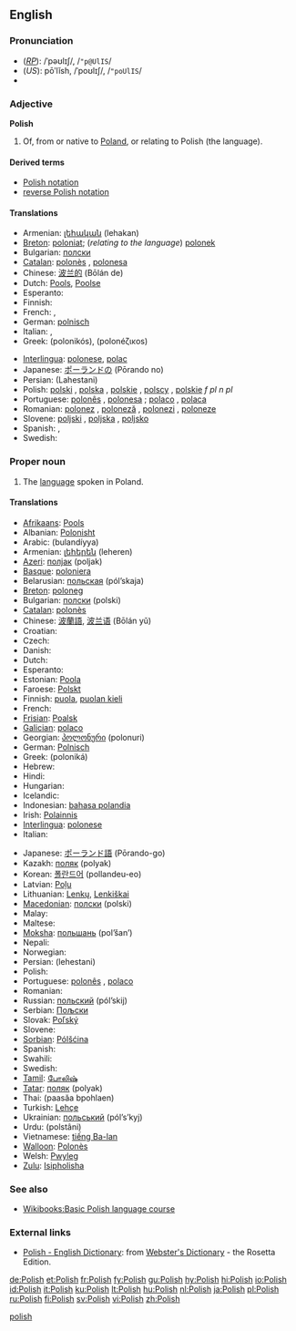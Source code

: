 {{interwiktionary|code=pl}}
{{see|polish}}
==English==
{{wikipedia}}

===Pronunciation===
* (''[[RP]]''): /ˈpəʊlɪʃ/, /<tt>"p@UlIS</tt>/
* (''US''): pōʹlĭsh, /ˈpoʊlɪʃ/, /<tt>"poUlIS</tt>/
* {{audio|en-us-Polish_proper.ogg|Audio (US)}}

===Adjective===
'''Polish'''

# Of, from or native to [[Poland]], or relating to Polish (the language).

====Derived terms====
* [[Polish notation]]
* [[reverse Polish notation]]

====Translations====
{{trans-top|of Poland or its language}}
* Armenian: [[լեհական]] (lehakan)
* [[Breton]]: [[poloniat]]; (''relating to the language'') [[polonek]]
* Bulgarian: [[полски]] {{m|p}}
* [[Catalan]]: [[polonès]] {{m}}, [[polonesa]] {{f}}
* Chinese: [[波兰的]] (Bōlán de)
* Dutch: [[Pools]], [[Poolse]]
* Esperanto: {{t+|eo|pola|xs=Esperanto}}
* Finnish: {{t+|fi|puolalainen}}
* French: {{t+|fr|polonais|m}}, {{t+|fr|polonaise|f}}
* German: [[polnisch]]
* Italian: {{t+|it|polacco|m}}, {{t+|it|polacca|f}}
* Greek: {{t+|el|πολωνικός|m|sc=Grek}} (polonikós), {{t-|el|πολωνέζικος|m|sc=Grek}} (polonéζικοs)
{{trans-mid}}
* [[Interlingua]]: [[polonese]], [[polac]]
* Japanese: [[ポーランド]]の (Pōrando no)
* Persian: {{FAchar|[[لهستانی]]}} (Lahestani)
* Polish: [[polski]] {{m}}, [[polska]] {{f}}, [[polskie]] {{n}}, [[polscy]] {{p}}, [[polskie]] ''f pl'' ''n pl''
* Portuguese: [[polonês]] {{m}}, [[polonesa]] {{f}}; [[polaco]] {{m}}, [[polaca]] {{f}}
* Romanian: [[polonez]] {{m}}, [[poloneză]] {{f}}, [[polonezi]] {{p}}, [[poloneze]] {{f|p}}
* Slovene: [[poljski]] {{m}}, [[poljska]] {{f}}, [[poljsko]] {{n}}
* Spanish: {{t+|es|polaco|m}}, {{t-|es|polonés|m}}
* Swedish: {{t+|sv|polsk}}
{{trans-bottom}}

===Proper noun===
{{en-noun|-}}

# The [[language]] spoken in Poland.

====Translations====
{{trans-top|the language of Poland}}
* [[Afrikaans]]: [[Pools]]
* Albanian: [[Polonisht]]
* Arabic: {{ARchar|[[بولندية]]}} (bulandíyya) {{f}}
* Armenian: [[լեհերեն]] (leheren)
* [[Azeri]]: [[полјак]] (poljak)
* [[Basque]]: [[poloniera]]
* Belarusian: [[польская]] (pól’skaja)
* [[Breton]]: [[poloneg]] {{m}}
* Bulgarian: [[полски]] (polski)
* [[Catalan]]: [[polonès]]
* Chinese: [[波蘭語]], [[波兰语]] (Bōlán yǔ)
* Croatian: {{t-|hr|poljski jezik|m}}
* Czech: {{t+|cs|polština|f}}
* Danish: {{t-|da|Polsk}}
* Dutch: {{t+|nl|Pools|n}}
* Esperanto: {{t+|eo|pola|xs=Esperanto}}
* Estonian: [[Poola]]
* Faroese: [[Polskt]]
* Finnish: [[puola]], [[puolan kieli]]
* French: {{t+|fr|polonais|m}}
* [[Frisian]]: [[Poalsk]]
* [[Galician]]: [[polaco]]
* Georgian: [[პოლონური]] (polonuri)
* German: [[Polnisch]] {{n}}
* Greek: {{t+|el|πολωνικά|n|p|sc=Grek}} (poloniká)
* Hebrew: {{t+|he|פולנית|tr=polnít|sc=Hebr}}
* Hindi: {{t+|hi|पोलिश|sc=Deva|xs=Hindi}}
* Hungarian: {{t+|hu|lengyel}}
* Icelandic: {{t-|is|Pólska}}
* Indonesian: [[bahasa polandia]]
* Irish: [[Polainnis]]
* [[Interlingua]]: [[polonese]]
* Italian: {{t+|it|polacco}}
{{trans-mid}}
* Japanese: [[ポーランド語]] (Pōrando-go)
* Kazakh: [[поляк]] (polyak)
* Korean: [[폴란드어]] (pollandeu-eo)
* Latvian: [[Poļu]]
* Lithuanian: [[Lenkų]], [[Lenkiškai]]
* [[Macedonian]]: [[полски]] (polski)
* Malay: {{t-|ms|Poland|xs=Malay}}
* Maltese: {{t-|mt|Pollakk|xs=Maltese}}
* [[Moksha]]: [[польшань]] (pol’šan’)
* Nepali: {{t-|ne|पोलिश|sc=Deva|xs=Nepali}}
* Norwegian: {{t+|no|polsk}}
* Persian: {{FAchar|[[لهستانی]]}} (lehestani)
* Polish: {{t+|pl|polski}}
* Portuguese: [[polonês]] {{m}}, [[polaco]] {{m}}
* Romanian: {{t-|ro|poloneză}}
* Russian: [[польский]] (pól’skij)
* Serbian: [[Пољски]]
* Slovak: [[Poľský]]
* Slovene: {{t+|sl|poljščina|f}}
* [[Sorbian]]: [[Pólšćina]]
* Spanish: {{t+|es|polaco|m}}
* Swahili: {{t-|sw|Kipolandi|xs=Swahili}}
* Swedish: {{t+|sv|polska}}
* [[Tamil]]: [[போலிஷ்]]
* [[Tatar]]: [[поляк]] (polyak)
* Thai: {{THchar|[[ภาษาโปแลนด์]]}} (paasăa bpohlaen)
* Turkish: [[Lehçe]]
* Ukrainian: [[польський]] (pól’s’kyj)
* Urdu: {{URchar|[[پولستاني]]}} (polstâni)
* Vietnamese: [[tiếng Ba-lan]]
* [[Walloon]]: [[Polonès]]
* Welsh: [[Pwyleg]]
* [[Zulu]]: [[Isipholisha]]
{{trans-bottom}}

===See also===
* [[Wikibooks:Basic Polish language course]]

===External links===
* [http://www.websters-online-dictionary.org/definition/Polish-english/ Polish - English Dictionary]: from [http://www.websters-online-dictionary.org/ Webster's Dictionary] - the Rosetta Edition.
{{ethnologue|code=pol}}

[[Category:English heteronyms|polish]]

[[de:Polish]]
[[et:Polish]]
[[fr:Polish]]
[[fy:Polish]]
[[gu:Polish]]
[[hy:Polish]]
[[hi:Polish]]
[[io:Polish]]
[[id:Polish]]
[[it:Polish]]
[[ku:Polish]]
[[lt:Polish]]
[[hu:Polish]]
[[nl:Polish]]
[[ja:Polish]]
[[pl:Polish]]
[[ru:Polish]]
[[fi:Polish]]
[[sv:Polish]]
[[vi:Polish]]
[[zh:Polish]]